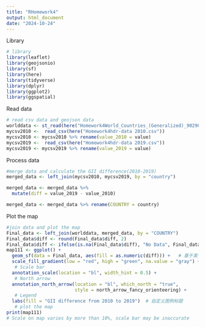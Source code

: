 ```yaml
---
title: "RHomework4"
output: html_document
date: "2024-10-24"
---
```


Library
```r
# library
library(leaflet)
library(geojsonio)
library(sf)
library(here)
library(tidyverse)
library(dplyr)
library(ggplot2)
library(ggspatial) 
```

Read data
```r
# read csv data and geojson data
worlddata <- st_read(here("Homework4World_Countries_(Generalized)_9029012925078512962.geojson"))
mycsv2010 <-  read_csv(here("Homework4hdr-data 2010.csv"))
mycsv2010 <- mycsv2010 %>% rename(value_2010 = value)
mycsv2019 <-  read_csv(here("Homework4hdr-data 2019.csv"))
mycsv2019 <- mycsv2019 %>% rename(value_2019 = value)
```

Process data
```r
#merge data and calculate the GII difference(2010-2019)
merged_data <- left_join(mycsv2010, mycsv2019, by = "country")

merged_data <- merged_data %>%
  mutate(diff = value_2019 - value_2010)

merged_data <- merged_data %>% rename(COUNTRY = country)
```

Plot the map
```r
#join data and plot the map
Final_data <- left_join(worlddata, merged_data, by = "COUNTRY")
Final_data$diff <- round(Final_data$diff, 2)
Final_data$diff <- ifelse(is.na(Final_data$diff), "No Data", Final_data$diff)
map111 <- ggplot() +
  geom_sf(data = Final_data, aes(fill = as.numeric(diff))) +   # 基于某个数值列进行填充
  scale_fill_gradient(low = "red", high = "green", na.value = "gray") + #Red to green, NA value grey
   # Scale bar
  annotation_scale(location = "bl", width_hint = 0.5) +
   # North arrow
  annotation_north_arrow(location = "bl", which_north = "true", 
                         style = north_arrow_fancy_orienteering) +
   # Legend
  labs(fill = "GII difference from 2010 to 2019")  # 自定义图例标题
   # plot the map
print(map111)
# Scale on map varies by more than 10%, scale bar may be inaccurate
```